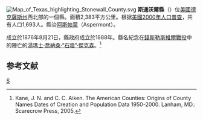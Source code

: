 {{noteTA
|T=zh-hans:斯通沃尔县 (得克萨斯州);zh-hk:斯通沃爾縣 (德克薩斯州);zh-tw:斯通沃爾郡 (德克薩斯州);
}}
[[File:Map_of_Texas_highlighting_Stonewall_County.svg|right]]
'''斯通沃爾縣'''（{{lang-en|Stonewall County}}）位[[美國|美國]][[德克薩斯州|德克薩斯州]]西北部的一個縣。面積2,383平方公里。根据[[美國2000年人口普查|美國2000年人口普查]]，共有人口1,693人。縣治[[阿斯帕蒙|阿斯帕蒙]]（Aspermont）。

成立於1876年8月21日，縣政府成立於1888年。縣名紀念在[[錢斯勒斯維爾戰役|錢斯勒斯維爾戰役]]中的陣亡的[[湯瑪士·傑克森|湯瑪士·喬納桑·“石牆”·傑克森]]。<ref>Kane, J. N. and C. C. Aiken. The American Counties: Origins of County Names Dates of Creation and Population Data 1950-2000. Lanham, MD.: Scarecrow Press, 2005.</ref>

== 参考文献 ==
<div class="references-small">
<references />
</div>

[[Category:得克萨斯州行政区划|S]]
{{texas-stub}}
{{Texas}}